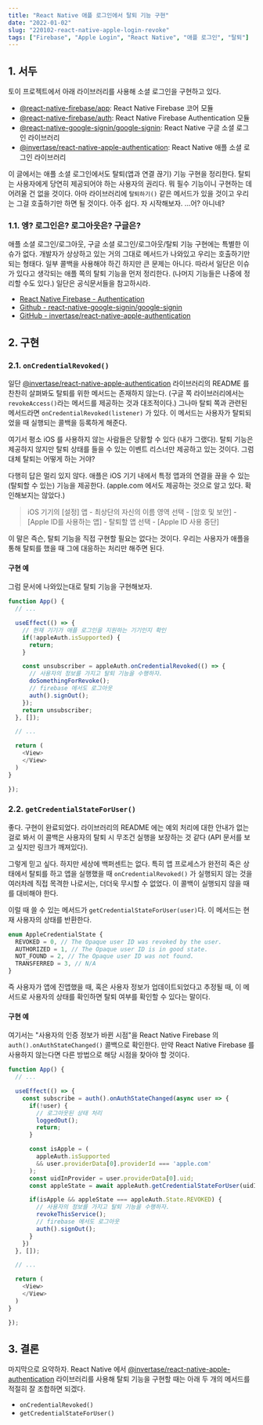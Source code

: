 ```yaml
---
title: "React Native 애플 로그인에서 탈퇴 기능 구현"
date: "2022-01-02"
slug: "220102-react-native-apple-login-revoke"
tags: ["Firebase", "Apple Login", "React Native", "애플 로그인", "탈퇴"]
---
```


## 1. 서두

토이 프로젝트에서 아래 라이브러리를 사용해 소셜 로그인을 구현하고 있다.

- [@react-native-firebase/app](https://www.npmjs.com/package/@react-native-firebase/app): React Native Firebase 코어 모듈
- [@react-native-firebase/auth](https://www.npmjs.com/package/@react-native-firebase/auth): React Native Firebase Authentication 모듈
- [@react-native-google-signin/google-signin](https://github.com/react-native-google-signin/google-signin): React Native 구글 소셜 로그인 라이브러리
- [@invertase/react-native-apple-authentication](https://github.com/invertase/react-native-apple-authentication): React Native 애플 소셜 로그인 라이브러리

이 글에서는 애플 소셜 로그인에서도 탈퇴(앱과 연결 끊기) 기능 구현을 정리한다. 탈퇴는 사용자에게 당연히 제공되어야 하는 사용자의 권리다. 뭐 필수 기능이니 구현하는 데 어려울 건 없을 것이다. 아마 라이브러리에 `탈퇴하기()` 같은 메서드가 있을 것이고 우리는 그걸 호출하기만 하면 될 것이다. 아주 쉽다. 자 시작해보자. ...어? 아니네?

### 1.1. 엥? 로그인은? 로그아웃은? 구글은?

애플 소셜 로그인/로그아웃, 구글 소셜 로그인/로그아웃/탈퇴 기능 구현에는 특별한 이슈가 없다. 개발자가 상상하고 있는 거의 그대로 메서드가 나와있고 우리는 호출하기만 되는 형태다. 일부 콜백을 사용해야 하긴 하지만 큰 문제는 아니다. 따라서 일단은 이슈가 있다고 생각되는 애플 쪽의 탈퇴 기능을 먼저 정리한다. (나머지 기능들은 나중에 정리할 수도 있다.) 일단은 공식문서들을 참고하시라.

- [React Native Firebase - Authentication](https://rnfirebase.io/auth/usage)
- [Github - react-native-google-signin/google-signin](https://github.com/react-native-google-signin/google-signin)
- [GitHub - invertase/react-native-apple-authentication](https://github.com/invertase/react-native-apple-authentication)

## 2. 구현

### 2.1. `onCredentialRevoked()`

일단 [@invertase/react-native-apple-authentication](https://github.com/invertase/react-native-apple-authentication) 라이브러리의 README 를 찬찬히 살펴봐도 탈퇴를 위한 메서드는 존재하지 않는다. (구글 쪽 라이브러리에서는 `revokeAccess()`라는 메서드를 제공하는 것과 대조적이다.) 그나마 탈퇴 쪽과 관련된 메서드라면 `onCredentialRevoked(listener)` 가 있다. 이 메서드는 사용자가 탈퇴되었을 때 실행되는 콜백을 등록하게 해준다.

여기서 평소 iOS 를 사용하지 않는 사람들은 당황할 수 있다 (내가 그랬다). 탈퇴 기능은 제공하지 않지만 탈퇴 상태를 들을 수 있는 이벤트 리스너만 제공하고 있는 것이다. 그럼 대체 탈퇴는 어떻게 하는 거야?

다행히 답은 멀리 있지 않다. 애플은 iOS 기기 내에서 특정 앱과의 연결을 끊을 수 있는 (탈퇴할 수 있는) 기능을 제공한다. (apple.com 에서도 제공하는 것으로 알고 있다. 확인해보지는 않았다.)

> iOS 기기의 [설정] 앱 - 최상단의 자신의 이름 영역 선택 - [암호 및 보안] - [Apple ID를 사용하는 앱] - 탈퇴할 앱 선택 - [Apple ID 사용 중단]

이 말은 즉슨, 탈퇴 기능을 직접 구현할 필요는 없다는 것이다. 우리는 사용자가 애플을 통해 탈퇴를 했을 때 그에 대응하는 처리만 해주면 된다.

#### 구현 예

그럼 문서에 나와있는대로 탈퇴 기능을 구현해보자.

```js
function App() {
  // ...

  useEffect(() => {
    // 현재 기기가 애플 로그인을 지원하는 기기인지 확인
    if(!appleAuth.isSupported) {
      return;
    }

    const unsubscriber = appleAuth.onCredentialRevoked(() => {
      // 사용자의 정보를 가지고 탈퇴 기능을 수행하자.
      doSomethingForRevoke();
      // firebase 에서도 로그아웃
      auth().signOut();
    });
    return unsubscriber;
  }, []);

  // ...

  return (
    <View>
    </View>
  )
}

});
```

### 2.2. `getCredentialStateForUser()`

좋다. 구현이 완료되었다. 라이브러리의 README 에는 예외 처리에 대한 안내가 없는 걸로 봐서 이 콜백은 사용자의 탈퇴 시 무조건 실행을 보장하는 것 같다 (API 문서를 보고 싶지만 링크가 깨져있다).

그렇게 믿고 싶다. 하지만 세상에 백퍼센트는 없다. 특히 앱 프로세스가 완전히 죽은 상태에서 탈퇴를 하고 앱을 실행했을 때 `onCredentialRevoked()` 가 실행되지 않는 것을 여러차례 직접 목격한 나로서는, 더더욱 무시할 수 없었다. 이 콜백이 실행되지 않을 때를 대비해야 한다.

이럴 때 쓸 수 있는 메서드가 `getCredentialStateForUser(user)`다. 이 메서드는 현재 사용자의 상태를 반환한다.

```typescript
enum AppleCredentialState {
  REVOKED = 0, // The Opaque user ID was revoked by the user.
  AUTHORIZED = 1, // The Opaque user ID is in good state.
  NOT_FOUND = 2, // The Opaque user ID was not found.
  TRANSFERRED = 3, // N/A
}
```

즉 사용자가 앱에 진앱했을 때, 혹은 사용자 정보가 업데이트되었다고 추정될 때, 이 메서드로 사용자의 상태를 확인하면 탈퇴 여부를 확인할 수 있다는 말이다.

#### 구현 예

여기서는 "사용자의 인증 정보가 바뀐 시점"을 React Native Firebase 의 `auth().onAuthStateChanged()` 콜백으로 확인한다. 만약 React Native Firebase 를 사용하지 않는다면 다른 방법으로 해당 시점을 찾아야 할 것이다.

```js
function App() {
  // ...

  useEffect(() => {
    const subscribe = auth().onAuthStateChanged(async user => {
      if(!user) {
        // 로그아웃된 상태 처리
        loggedOut();
        return;
      }

      const isApple = (
        appleAuth.isSupported
        && user.providerData[0].providerId === 'apple.com'
      );
      const uidInProvider = user.providerData[0].uid;
      const appleState = await appleAuth.getCredentialStateForUser(uidInProvider);

      if(isApple && appleState === appleAuth.State.REVOKED) {
        // 사용자의 정보를 가지고 탈퇴 기능을 수행하자.
        revokeThisService();
        // firebase 에서도 로그아웃
        auth().signOut();
      }
    })
  }, []);

  // ...

  return (
    <View>
    </View>
  )
}

});
```

## 3. 결론

마지막으로 요약하자. React Native 에서 [@invertase/react-native-apple-authentication](https://github.com/invertase/react-native-apple-authentication) 라이브러리를 사용해 탈퇴 기능을 구현할 때는 아래 두 개의 메서드를 적절히 잘 조합하면 되겠다.

- `onCredentialRevoked()`
- `getCredentialStateForUser()`
